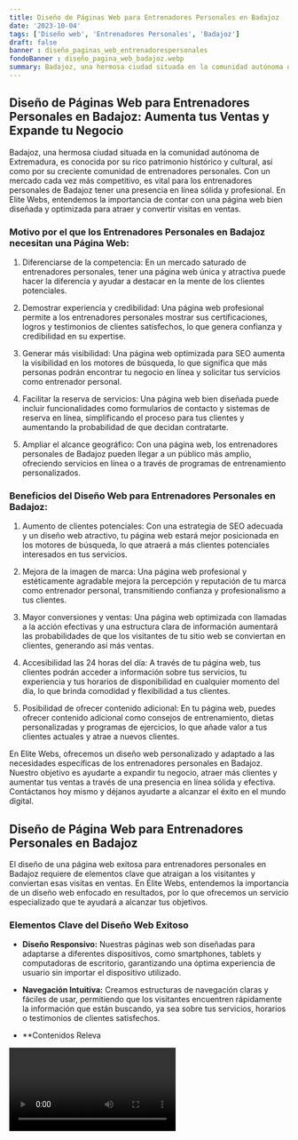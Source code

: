 ```yaml
---
title: Diseño de Páginas Web para Entrenadores Personales en Badajoz
date: '2023-10-04'
tags: ['Diseño web', 'Entrenadores Personales', 'Badajoz']
draft: false
banner : diseño_paginas_web_entrenadorespersonales
fondoBanner : diseño_pagina_web_badajoz.webp
summary: Badajoz, una hermosa ciudad situada en la comunidad autónoma de Extremadura, es conocida por su rico patrimonio histórico y cultural, así como por su creciente comunidad de entrenadores personales. Con un mercado cada vez más competitivo, es vital para los entrenadores personales de Badajoz tener una presencia en línea sólida y profesional. En Elite Webs, entendemos la importancia de contar con una página web bien diseñada y optimizada para atraer y convertir visitas en ventas.
---
```


## Diseño de Páginas Web para Entrenadores Personales en Badajoz: Aumenta tus Ventas y Expande tu Negocio

Badajoz, una hermosa ciudad situada en la comunidad autónoma de Extremadura, es conocida por su rico patrimonio histórico y cultural, así como por su creciente comunidad de entrenadores personales. Con un mercado cada vez más competitivo, es vital para los entrenadores personales de Badajoz tener una presencia en línea sólida y profesional. En Elite Webs, entendemos la importancia de contar con una página web bien diseñada y optimizada para atraer y convertir visitas en ventas.

### Motivo por el que los Entrenadores Personales en Badajoz necesitan una Página Web:

1. Diferenciarse de la competencia: En un mercado saturado de entrenadores personales, tener una página web única y atractiva puede hacer la diferencia y ayudar a destacar en la mente de los clientes potenciales.

2. Demostrar experiencia y credibilidad: Una página web profesional permite a los entrenadores personales mostrar sus certificaciones, logros y testimonios de clientes satisfechos, lo que genera confianza y credibilidad en su expertise.

3. Generar más visibilidad: Una página web optimizada para SEO aumenta la visibilidad en los motores de búsqueda, lo que significa que más personas podrán encontrar tu negocio en línea y solicitar tus servicios como entrenador personal.

4. Facilitar la reserva de servicios: Una página web bien diseñada puede incluir funcionalidades como formularios de contacto y sistemas de reserva en línea, simplificando el proceso para tus clientes y aumentando la probabilidad de que decidan contratarte.

5. Ampliar el alcance geográfico: Con una página web, los entrenadores personales de Badajoz pueden llegar a un público más amplio, ofreciendo servicios en línea o a través de programas de entrenamiento personalizados.

### Beneficios del Diseño Web para Entrenadores Personales en Badajoz:

1. Aumento de clientes potenciales: Con una estrategia de SEO adecuada y un diseño web atractivo, tu página web estará mejor posicionada en los motores de búsqueda, lo que atraerá a más clientes potenciales interesados en tus servicios.

2. Mejora de la imagen de marca: Una página web profesional y estéticamente agradable mejora la percepción y reputación de tu marca como entrenador personal, transmitiendo confianza y profesionalismo a tus clientes.

3. Mayor conversiones y ventas: Una página web optimizada con llamadas a la acción efectivas y una estructura clara de información aumentará las probabilidades de que los visitantes de tu sitio web se conviertan en clientes, generando así más ventas.

4. Accesibilidad las 24 horas del día: A través de tu página web, tus clientes podrán acceder a información sobre tus servicios, tu experiencia y tus horarios de disponibilidad en cualquier momento del día, lo que brinda comodidad y flexibilidad a tus clientes.

5. Posibilidad de ofrecer contenido adicional: En tu página web, puedes ofrecer contenido adicional como consejos de entrenamiento, dietas personalizadas y programas de ejercicios, lo que añade valor a tus clientes actuales y atrae a nuevos clientes.

En Elite Webs, ofrecemos un diseño web personalizado y adaptado a las necesidades específicas de los entrenadores personales en Badajoz. Nuestro objetivo es ayudarte a expandir tu negocio, atraer más clientes y aumentar tus ventas a través de una presencia en línea sólida y efectiva. Contáctanos hoy mismo y déjanos ayudarte a alcanzar el éxito en el mundo digital.

<GifSeo />

<Cta />

## Diseño de Página Web para Entrenadores Personales en Badajoz

El diseño de una página web exitosa para entrenadores personales en Badajoz requiere de elementos clave que atraigan a los visitantes y conviertan esas visitas en ventas. En Élite Webs, entendemos la importancia de un diseño web enfocado en resultados, por lo que ofrecemos un servicio especializado que te ayudará a alcanzar tus objetivos.

### Elementos Clave del Diseño Web Exitoso

- **Diseño Responsivo:** Nuestras páginas web son diseñadas para adaptarse a diferentes dispositivos, como smartphones, tablets y computadoras de escritorio, garantizando una óptima experiencia de usuario sin importar el dispositivo utilizado.

- **Navegación Intuitiva:** Creamos estructuras de navegación claras y fáciles de usar, permitiendo que los visitantes encuentren rápidamente la información que están buscando, ya sea sobre tus servicios, horarios o testimonios de clientes satisfechos.

- **Contenidos Releva

<Video />

<CtaBot job='Entrenadores Personales' city='Badajoz'/>

<Gmaps query='Badajoz+españa+maps' />